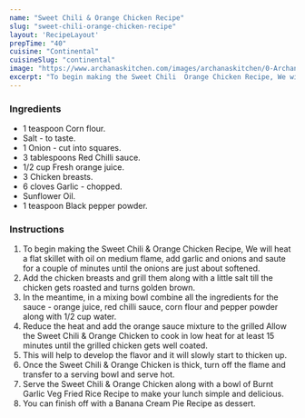 ---
name: "Sweet Chili & Orange Chicken Recipe"
slug: "sweet-chili-orange-chicken-recipe"
layout: 'RecipeLayout'
prepTime: "40"
cuisine: "Continental"
cuisineSlug: "continental"
image: "https://www.archanaskitchen.com/images/archanaskitchen/0-Archanas-Kitchen-Recipes/2018/Sweet_Chili_Orange_Chicken_Recipe-1_1600.jpg"
excerpt: "To begin making the Sweet Chili  Orange Chicken Recipe, We will heat a flat skillet with oil on medium flame, add garlic and onions and saute for a couple of minutes until the onions are just about softened"
---

### Ingredients

- 1 teaspoon Corn flour.
- Salt - to taste.
- 1 Onion - cut into squares.
- 3 tablespoons Red Chilli sauce.
- 1/2 cup Fresh orange juice.
- 3 Chicken breasts.
- 6 cloves Garlic - chopped.
- Sunflower Oil.
- 1 teaspoon Black pepper powder.

### Instructions

1. To begin making the Sweet Chili & Orange Chicken Recipe, We will heat a flat skillet with oil on medium flame, add garlic and onions and saute for a couple of minutes until the onions are just about softened.
1. Add the chicken breasts and grill them along with a little salt till the chicken gets roasted and turns golden brown.
1. In the meantime, in a mixing bowl combine all the ingredients for the sauce - orange juice, red chilli sauce, corn flour and pepper powder along with 1/2 cup water.
1. Reduce the heat and add the orange sauce mixture to the grilled  Allow the Sweet Chili & Orange Chicken to cook in low heat for at least 15 minutes until the grilled chicken gets well coated.
1. This will help to develop the flavor and it will slowly start to thicken up.
1. Once the Sweet Chili & Orange Chicken is thick, turn off the flame and transfer to a serving bowl and serve hot.
1. Serve the Sweet Chili & Orange Chicken along with a bowl of Burnt Garlic Veg Fried Rice Recipe to make your lunch simple and delicious.
1. You can finish off with a Banana Cream Pie Recipe as dessert.

